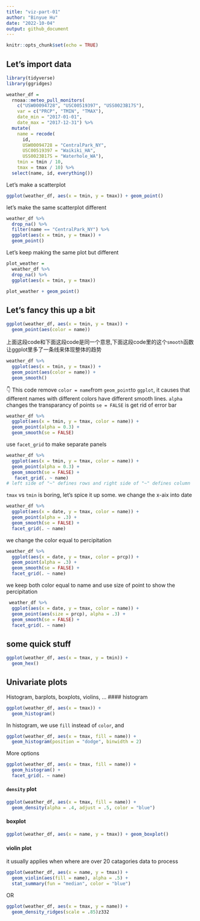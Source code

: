 ```yaml
---
title: "viz-part-01"
author: "Binyue Hu"
date: "2022-10-04"
output: github_document
---
```


```r
knitr::opts_chunk$set(echo = TRUE)
```

## Let's import data

```r
library(tidyverse)
library(ggridges)
```

```r
weather_df = 
  rnoaa::meteo_pull_monitors(
    c("USW00094728", "USC00519397", "USS0023B17S"),
    var = c("PRCP", "TMIN", "TMAX"), 
    date_min = "2017-01-01",
    date_max = "2017-12-31") %>%
  mutate(
    name = recode(
      id, 
      USW00094728 = "CentralPark_NY", 
      USC00519397 = "Waikiki_HA",
      USS0023B17S = "Waterhole_WA"),
    tmin = tmin / 10,
    tmax = tmax / 10) %>%
  select(name, id, everything())
```

Let's make a scatterplot 

```r
ggplot(weather_df, aes(x = tmin, y = tmax)) + geom_point()
```

let's make the same scatterplot different 

```r
weather_df %>%
  drop_na() %>%
  filter(name == "CentralPark_NY") %>%
  ggplot(aes(x = tmin, y = tmax)) + 
  geom_point()
```

Let's keep making the same plot but different 

```r

plot_weather = 
  weather_df %>%
  drop_na() %>%
  ggplot(aes(x = tmin, y = tmax)) 

plot_weather + geom_point()

```


## Let's fancy this up a bit

```r
ggplot(weather_df, aes(x = tmin, y = tmax)) + 
  geom_point(aes(color = name))
```

上面这段code和下面这段code是同一个意思,下面这段code里的这个`smooth`函数让ggplot里多了一条线来体现整体的趋势

```r
weather_df %>%
  ggplot(aes(x = tmin, y = tmax)) + 
  geom_point(aes(color = name)) +
  geom_smooth()
```

👇 This code remove `color = name`from `geom_point`to `ggplot`, it causes that different names with different colors have different smooth lines. 
`alpha ` changes the transparancy of points 
`se = FALSE` is get rid of error bar 

```r
weather_df %>%
  ggplot(aes(x = tmin, y = tmax, color = name)) + 
  geom_point(alpha = 0.3) +
  geom_smooth(se = FALSE)
```

use `facet_grid` to make separate panels 

```r
weather_df %>%
  ggplot(aes(x = tmin, y = tmax, color = name)) + 
  geom_point(alpha = 0.3) +
  geom_smooth(se = FALSE) +
   facet_grid(. ~ name)
# left side of "~" defines rows and right side of "~" defines column 
```

`tmax` vs ` tmin` is boring, let's spice it up some. 
we change the x-aix into date 

```r
weather_df %>%
  ggplot(aes(x = date, y = tmax, color = name)) + 
  geom_point(alpha = .3) +
  geom_smooth(se = FALSE) +
  facet_grid(. ~ name)

```

we change the color equal to percipitation 
```r
weather_df %>%
  ggplot(aes(x = date, y = tmax, color = prcp)) + 
  geom_point(alpha = .3) +
  geom_smooth(se = FALSE) +
  facet_grid(. ~ name)

```

we keep both color equal to name and use size of point to show the percipitation 
```r
 weather_df %>%
  ggplot(aes(x = date, y = tmax, color = name)) + 
  geom_point(aes(size = prcp), alpha = .3) +
  geom_smooth(se = FALSE) +
  facet_grid(. ~ name)
```

## some quick stuff

```r
ggplot(weather_df, aes(x = tmax, y = tmin)) + 
  geom_hex()
```



## Univariate plots

Histogram, barplots, boxplots, violins, ... 
#### histogram

```r
ggplot(weather_df, aes(x = tmax)) + 
  geom_histogram()
```

In histogram, we use `fill` instead of `color`,  and  
```r
ggplot(weather_df, aes(x = tmax, fill = name)) + 
  geom_histogram(position = "dodge", binwidth = 2)
```

More options 

```r
ggplot(weather_df, aes(x = tmax, fill = name)) + 
  geom_histogram() +
  facet_grid(. ~ name)
```

#### `density` plot 
```r
ggplot(weather_df, aes(x = tmax, fill = name)) + 
  geom_density(alpha = .4, adjust = .5, color = "blue")
```

#### boxplot 
```r
ggplot(weather_df, aes(x = name, y = tmax)) + geom_boxplot()
```

#### violin plot 
it usually applies when where are over 20 catagories data to process 

```r
ggplot(weather_df, aes(x = name, y = tmax)) + 
  geom_violin(aes(fill = name), alpha = .5) + 
  stat_summary(fun = "median", color = "blue")
```

OR

```r
ggplot(weather_df, aes(x = tmax, y = name)) + 
  geom_density_ridges(scale = .85)z332
```

